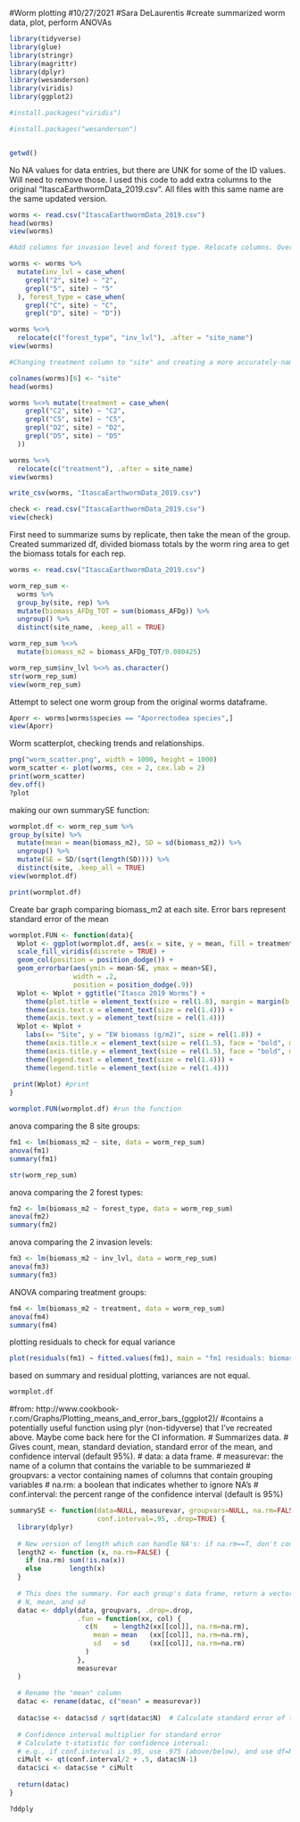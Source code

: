#Worm plotting
#10/27/2021
#Sara DeLaurentis
#create summarized worm data, plot, perform ANOVAs

```r
library(tidyverse)
library(glue)
library(stringr)
library(magrittr)
library(dplyr)
library(wesanderson)
library(viridis)
library(ggplot2)

#install.packages("viridis")

#install.packages("wesanderson")


getwd()
```

No NA values for data entries, but there are UNK for some of the ID values. Will need to remove those.
I used this code to add extra columns to the original "ItascaEarthwormData_2019.csv". All files with this same name are the same updated version.

```r
worms <- read.csv("ItascaEarthwormData_2019.csv")
head(worms)
view(worms)

#Add columns for invasion level and forest type. Relocate columns. Overwrite csv and check.

worms <- worms %>% 
  mutate(inv_lvl = case_when(
    grepl("2", site) ~ "2",
    grepl("5", site) ~ "5"
  ), forest_type = case_when(
    grepl("C", site) ~ "C",
    grepl("D", site) ~ "D")) 

worms %<>% 
  relocate(c("forest_type", "inv_lvl"), .after = "site_name")
view(worms)

#Changing treatment column to "site" and creating a more accurately-named treatment column

colnames(worms)[6] <- "site"
head(worms)

worms %<>% mutate(treatment = case_when(
    grepl("C2", site) ~ "C2",
    grepl("C5", site) ~ "C5",
    grepl("D2", site) ~ "D2",
    grepl("D5", site) ~ "D5"
  ))

worms %<>%
  relocate(c("treatment"), .after = site_name)
view(worms)

write_csv(worms, "ItascaEarthwormData_2019.csv")

check <- read.csv("ItascaEarthwormData_2019.csv")
view(check)
```

First need to summarize sums by replicate, then take the mean of the group.
Created summarized df, divided biomass totals by the worm ring area to get the biomass totals for each rep.

```r

worms <- read.csv("ItascaEarthwormData_2019.csv")

worm_rep_sum <- 
  worms %>% 
  group_by(site, rep) %>% 
  mutate(biomass_AFDg_TOT = sum(biomass_AFDg)) %>% 
  ungroup() %>% 
  distinct(site_name, .keep_all = TRUE)

worm_rep_sum %<>% 
  mutate(biomass_m2 = biomass_AFDg_TOT/0.080425)

worm_rep_sum$inv_lvl %<>% as.character()
str(worm_rep_sum)
view(worm_rep_sum)  
```


Attempt to select one worm group from the original worms dataframe.

```r
Aporr <- worms[worms$species == "Aporrectodea species",]
view(Aporr)
```

Worm scatterplot, checking trends and relationships.

```r
png("worm_scatter.png", width = 1000, height = 1000)
worm_scatter <- plot(worms, cex = 2, cex.lab = 2)
print(worm_scatter)
dev.off()
?plot
```

making our own summarySE function:

```r
wormplot.df <- worm_rep_sum %>% 
group_by(site) %>% 
  mutate(mean = mean(biomass_m2), SD = sd(biomass_m2)) %>% 
  ungroup() %>% 
  mutate(SE = SD/(sqrt(length(SD)))) %>% 
  distinct(site, .keep_all = TRUE)
view(wormplot.df)

print(wormplot.df)


```


Create bar graph comparing biomass_m2 at each site. Error bars represent standard error of the mean

```r
wormplot.FUN <- function(data){
  Wplot <- ggplot(wormplot.df, aes(x = site, y = mean, fill = treatment)) +
  scale_fill_viridis(discrete = TRUE) +
  geom_col(position = position_dodge()) +
  geom_errorbar(aes(ymin = mean-SE, ymax = mean+SE),
                width = .2,
                position = position_dodge(.9))
  Wplot <- Wplot + ggtitle("Itasca 2019 Worms") +
    theme(plot.title = element_text(size = rel(1.8), margin = margin(b = 10)))+
    theme(axis.text.x = element_text(size = rel(1.4))) +
    theme(axis.text.y = element_text(size = rel(1.4))) 
  Wplot <- Wplot +
    labs(x= "Site", y = "EW biomass (g/m2)", size = rel(1.8)) +
    theme(axis.title.x = element_text(size = rel(1.5), face = "bold", margin = margin(t = 8)))+
    theme(axis.title.y = element_text(size = rel(1.5), face = "bold", margin = margin(r = 8)))+
    theme(legend.text = element_text(size = rel(1.4))) +
    theme(legend.title = element_text(size = rel(1.4)))
  
 print(Wplot) #print
}

wormplot.FUN(wormplot.df) #run the function

```


anova comparing the 8 site groups:

```r
fm1 <- lm(biomass_m2 ~ site, data = worm_rep_sum)
anova(fm1)
summary(fm1)

str(worm_rep_sum)
```

anova comparing the 2 forest types:

```r
fm2 <- lm(biomass_m2 ~ forest_type, data = worm_rep_sum)
anova(fm2)
summary(fm2)
```

anova comparing the 2 invasion levels:

```r
fm3 <- lm(biomass_m2 ~ inv_lvl, data = worm_rep_sum)
anova(fm3)
summary(fm3)
```

ANOVA comparing treatment groups:

```r
fm4 <- lm(biomass_m2 ~ treatment, data = worm_rep_sum)
anova(fm4)
summary(fm4)
```
plotting residuals to check for equal variance

```r
plot(residuals(fm1) ∼ fitted.values(fm1), main = "fm1 residuals: biomass_m2 ~ Site")
```

based on summary and residual plotting, variances are not equal.

```r
wormplot.df         
```

#from: http://www.cookbook-r.com/Graphs/Plotting_means_and_error_bars_(ggplot2)/
#contains a potentially useful function using plyr (non-tidyverse) that I've recreated above. Maybe come back here for the CI information.
# Summarizes data.
# Gives count, mean, standard deviation, standard error of the mean, and confidence interval (default 95%).
#   data: a data frame.
#   measurevar: the name of a column that contains the variable to be summariezed
#   groupvars: a vector containing names of columns that contain grouping variables
#   na.rm: a boolean that indicates whether to ignore NA's
#   conf.interval: the percent range of the confidence interval (default is 95%)

```r
summarySE <- function(data=NULL, measurevar, groupvars=NULL, na.rm=FALSE,
                      conf.interval=.95, .drop=TRUE) {
  library(dplyr)
  
  # New version of length which can handle NA's: if na.rm==T, don't count them
  length2 <- function (x, na.rm=FALSE) {
    if (na.rm) sum(!is.na(x))
    else       length(x)
  }
  
  # This does the summary. For each group's data frame, return a vector with
  # N, mean, and sd
  datac <- ddply(data, groupvars, .drop=.drop,
                 .fun = function(xx, col) {
                   c(N    = length2(xx[[col]], na.rm=na.rm),
                     mean = mean   (xx[[col]], na.rm=na.rm),
                     sd   = sd     (xx[[col]], na.rm=na.rm)
                   )
                 },
                 measurevar
  )
  
  # Rename the "mean" column    
  datac <- rename(datac, c("mean" = measurevar))
  
  datac$se <- datac$sd / sqrt(datac$N)  # Calculate standard error of the mean
  
  # Confidence interval multiplier for standard error
  # Calculate t-statistic for confidence interval: 
  # e.g., if conf.interval is .95, use .975 (above/below), and use df=N-1
  ciMult <- qt(conf.interval/2 + .5, datac$N-1)
  datac$ci <- datac$se * ciMult
  
  return(datac)
}

?ddply

```

